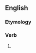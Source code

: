 ==English==

===Etymology===
{{suffix|en|shut|eth|nocat=1}}

===Verb===
{{head|en|verb form}}

# {{en-archaic third-person singular of|shut}}
